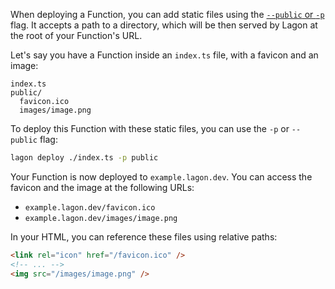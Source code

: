 When deploying a Function, you can add static files using the [`--public` or `-p`](/cli#lagon-deploy) flag. It accepts a path to a directory, which will be then served by Lagon at the root of your Function's URL.

Let's say you have a Function inside an `index.ts` file, with a favicon and an image:

```
index.ts
public/
  favicon.ico
  images/image.png
```

To deploy this Function with these static files, you can use the `-p` or `--public` flag:

```bash
lagon deploy ./index.ts -p public
```

Your Function is now deployed to `example.lagon.dev`. You can access the favicon and the image at the following URLs:

- `example.lagon.dev/favicon.ico`
- `example.lagon.dev/images/image.png`

In your HTML, you can reference these files using relative paths:

```html
<link rel="icon" href="/favicon.ico" />
<!-- ... -->
<img src="/images/image.png" />
```
